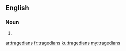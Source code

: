 ==English==

===Noun===
{{head|en|noun plural form}}

# {{plural of|tragedian|lang=en}}

[[ar:tragedians]]
[[fr:tragedians]]
[[ku:tragedians]]
[[my:tragedians]]
